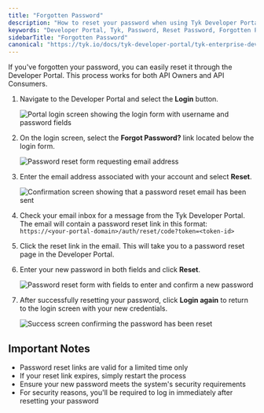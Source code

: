 ```yaml
---
title: "Forgotten Password"
description: "How to reset your password when using Tyk Developer Portal"
keywords: "Developer Portal, Tyk, Password, Reset Password, Forgotten Password"
sidebarTitle: "Forgotten Password"
canonical: "https://tyk.io/docs/tyk-developer-portal/tyk-enterprise-developer-portal/api-consumer-portal/reset-password"
---
```


If you've forgotten your password, you can easily reset it through the Developer Portal. This process works for both API Owners and API Consumers.

1. Navigate to the Developer Portal and select the **Login** button.

    <img src="/img/dashboard/portal-management/enterprise-portal/login-portal-forgot.png" alt="Portal login screen showing the login form with username and password fields" />

2. On the login screen, select the **Forgot Password?** link located below the login form.

    <img src="/img/dashboard/portal-management/enterprise-portal/forgot-password.png" alt="Password reset form requesting email address" />

3. Enter the email address associated with your account and select **Reset**.

    <img src="/img/dashboard/portal-management/enterprise-portal/forgot-password-email.png" alt="Confirmation screen showing that a password reset email has been sent" />

4. Check your email inbox for a message from the Tyk Developer Portal. The email will contain a password reset link in this format: `https://<your-portal-domain>/auth/reset/code?token=<token-id>`

5. Click the reset link in the email. This will take you to a password reset page in the Developer Portal.
6. Enter your new password in both fields and click **Reset**.

    <img src="/img/dashboard/portal-management/enterprise-portal/reset-password-request.png" alt="Password reset form with fields to enter and confirm a new password" />

7. After successfully resetting your password, click **Login again** to return to the login screen with your new credentials.

    <img src="/img/dashboard/portal-management/enterprise-portal/reset-done.png" alt="Success screen confirming the password has been reset" />

## Important Notes

- Password reset links are valid for a limited time only
- If your reset link expires, simply restart the process
- Ensure your new password meets the system's security requirements
- For security reasons, you'll be required to log in immediately after resetting your password

